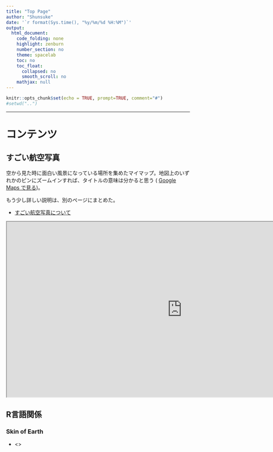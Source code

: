 ```yaml
---
title: "Top Page"
author: "Shunsuke"
date: '`r format(Sys.time(), "%y/%m/%d %H:%M")`'
output:
  html_document:
    code_folding: none
    highlight: zenburn
    number_section: no
    theme: spacelab
    toc: no
    toc_float:
      collapsed: no
      smooth_scroll: no
    mathjax: null
---
```


<style type="text/css">

</style>

```r
knitr::opts_chunk$set(echo = TRUE, prompt=TRUE, comment="#")
#setwd("..")
```

----

# コンテンツ

## すごい航空写真

空から見た時に面白い風景になっている場所を集めたマイマップ。地図上のいずれかのピンにズームインすれば、タイトルの意味は分かると思う (
[Google Maps で見る](https://drive.google.com/open?id=112NBkXIZ6lJS3O_8vHT7ZFmnNjQ&usp=sharing))。

もう少し詳しい説明は、別のページにまとめた。

* [すごい航空写真について](satellite.html)

<iframe src="https://www.google.com/maps/d/embed?mid=112NBkXIZ6lJS3O_8vHT7ZFmnNjQ" width="960" height="480"></iframe>

## R言語関係

### Skin of Earth

* <>

